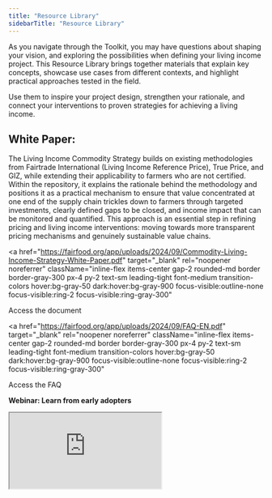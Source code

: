 ```yaml
---
title: "Resource Library"
sidebarTitle: "Resource Library"
---
```


As you navigate through the Toolkit, you may have questions about shaping your vision, and exploring the possibilities when defining your living income project. This Resource Library brings together materials that explain key concepts, showcase use cases from different contexts, and highlight practical approaches tested in the field. 

Use them to inspire your project design, strengthen your rationale, and connect your interventions to proven strategies for achieving a living income.

## **White Paper:** 

The Living Income Commodity Strategy builds on existing methodologies from Fairtrade International (Living Income Reference Price), True Price, and GIZ, while extending their applicability to farmers who are not certified. Within the repository, it explains the rationale behind the methodology and positions it as a practical mechanism to ensure that value concentrated at one end of the supply chain trickles down to farmers through targeted investments, clearly defined gaps to be closed, and income impact that can be monitored and quantified. This approach is an essential step in refining pricing and living income interventions: moving towards more transparent pricing mechanisms and genuinely sustainable value chains.

<a
  href="https://fairfood.org/app/uploads/2024/09/Commodity-Living-Income-Strategy-White-Paper.pdf"
  target="_blank" rel="noopener noreferrer"
  className="inline-flex items-center gap-2 rounded-md border border-gray-300 px-4 py-2 text-sm leading-tight font-medium transition-colors hover:bg-gray-50 dark:hover:bg-gray-900 focus-visible:outline-none focus-visible:ring-2 focus-visible:ring-gray-300"
>
  Access the document
</a>

<a
  href="https://fairfood.org/app/uploads/2024/09/FAQ-EN.pdf"
  target="_blank" rel="noopener noreferrer"
  className="inline-flex items-center gap-2 rounded-md border border-gray-300 px-4 py-2 text-sm leading-tight font-medium transition-colors hover:bg-gray-50 dark:hover:bg-gray-900 focus-visible:outline-none focus-visible:ring-2 focus-visible:ring-gray-300"
>
  Access the FAQ
</a>


**Webinar: Learn from early adopters**

<iframe
  className="w-full aspect-video rounded-md"
  src="https://www.youtube-nocookie.com/embed/qmxBQfDAQKw?rel=0&modestbranding=1&playsinline=1"
  title="YouTube video"
  loading="lazy"
  referrerPolicy="strict-origin-when-cross-origin"
  allow="accelerometer; autoplay; clipboard-write; encrypted-media; gyroscope; picture-in-picture; web-share"
  allowFullScreen
/>


In this webinar, hosted on **October 7th**, Andrea Moncada from **Molinos de Honduras–Volcafe** and Bless Agume from **Ndugu Farmers Cooperative (Uganda)** share how they are applying the Living Income Price Methodology in their own supply chains.

The session offers a first look at how farmer-level income data is being turned into actionable insights — from identifying income gaps to informing new interventions and measuring impact over time.


## **Case Studies repository:** 

### 1. **Honduran Coffee** 

<div className="flex flex-col md:flex-row w-full items-stretch">
  {/* Image column */}
  <div className="w-full md:basis-1/2 md:flex-none">
    {/* Mobile gets a stable box; desktop centers image within column */}
    <div className="flex items-center justify-center bg-gray-50" style={{ aspectRatio: '2 / 3' }}>
      <img
        src="/images/resource-1.png"
        alt="Portrait"
        className="block max-w-full max-h-full object-contain"
        loading="lazy"
      />
    </div>
  </div>

  {/* Text column */}
  <div className="w-full md:basis-1/2 p-4 flex flex-col justify-center">
    <div className="mb-2">
      Applied the Living Income Price (LIP) and Cost–Yield Efficiency (CYE) tools with Molinos de Honduras (Volcafe) to map cost drivers, inefficiencies, and opportunities among supplier farmers.  
    </div>
    <div>
      <span>
        <span className="font-bold">Outcome:</span> Influenced corporate policy through farmer segmentation as a crucial step in defining targeted interventions with clear KPIs and objectives, highlighting gender-based cost differences and efficiency gaps.
      </span>
    </div>
  </div>
</div>



**Use:** The study validated results with 30 farmers during the *Laboratorio de Ingreso Digno*, fostering data ownership and integrating findings into the “Volcafe Way” farmer support programme to close income gaps.  
**Special feature:** Direct private-sector integration, with recommendations embedded into ongoing supplier programmes.

<a
  href="https://fairfood.org/app/uploads/2025/09/Fairfood-Molinos-Heifer-Living-Income-Commodity-Strategy.pdf"
  target="_blank" rel="noopener noreferrer"
  className="inline-flex items-center gap-2 rounded-md border border-gray-300 px-4 py-2 text-sm leading-tight font-medium transition-colors hover:bg-gray-50 dark:hover:bg-gray-900 focus-visible:outline-none focus-visible:ring-2 focus-visible:ring-gray-300"
>
  Access it
</a>


### 2. **Sierra Leonean cocoa** 

<div className="flex flex-col md:flex-row w-full items-stretch">
  {/* Image column */}
  <div className="w-full md:basis-1/2 md:flex-none">
    {/* Mobile gets a stable box; desktop centers image within column */}
    <div className="flex items-center justify-center bg-gray-50" style={{ aspectRatio: '2 / 3' }}>
      <img
        src="/images/resource-2.png"
        alt="Portrait"
        className="block max-w-full max-h-full object-contain"
        loading="lazy"
      />
    </div>
  </div>

  {/* Text column */}
  <div className="w-full md:basis-1/2 p-4 flex flex-col justify-center">
    <div className="mb-2">
      Following the creation of the first Living Income Benchmark by KIT in Sierra Leone, we applied the LIP and CYE in the country’s cocoa sector in collaboration with Solidaridad West Africa. Together, Fairfood and Solidaridad collected and analysed farmer-level data in five cocoa-producing districts, with Akvo supporting the identification of four farmer profiles.
    </div>
    <span>
      <span className="font-bold">Outcome:</span> The first district-specific action points for input access, replanting, post-harvest handling, and youth inclusion.
    </span>
  </div>
</div>

**Goal:** Influence national cocoa policy. Findings will inform the Ministry of Agriculture and Produce Monitoring Board to engage the private sector on fair pricing.  
**Special feature:** National policy relevance, creating an evidence base for systemic interventions in an emerging sustainable cocoa market. The study was peer reviewed by the Produce Monitoring Board and the Sierra Leonean Ministry of Agriculture.

**The launch date will be announced soon.** 

### 3. **Coming soon:**

The approach is being tested across different projects and programmes. This repository is expected to soon include findings from other projects, including:

* Uganda: Coffee (Ndugu), developed within the RECLAIM Sustainability\! Programme  
* Uganda: Coffee (Wakuli), continuation of Ndugu via GIZ Due Diligence Fund (2025-2026)  
* Uganda: Coffee (Ugacof), Developed within the EIT Food program (2025-2027)  
* India: Spices, developed within the Social Sustainability Fund (SSF)  
* Ghana: Shea, developed within the Social Sustainability Fund (SSF), together with Solidaridad West Africa

<a
  href="https://share.hsforms.com/1rMVDK46BTceWoYKcVLKOyA14ju5"
  target="_blank" rel="noopener noreferrer"
  className="inline-flex items-center gap-2 rounded-md border border-gray-300 px-4 py-2 text-sm leading-tight font-medium transition-colors hover:bg-gray-50 dark:hover:bg-gray-900 focus-visible:outline-none focus-visible:ring-2 focus-visible:ring-gray-300"
>
  Register to be updated about new cases and events
</a>
